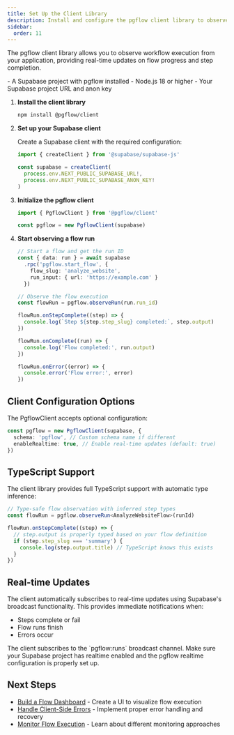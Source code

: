 ```yaml
---
title: Set Up the Client Library
description: Install and configure the pgflow client library to observe workflow execution in your application
sidebar:
  order: 11
---
```



The pgflow client library allows you to observe workflow execution from your application, providing real-time updates on flow progress and step completion.

<Aside type="caution" title="Prerequisites">
- A Supabase project with pgflow installed
- Node.js 18 or higher
- Your Supabase project URL and anon key
</Aside>

<Steps>

1. **Install the client library**

   ```bash frame="none"
   npm install @pgflow/client
   ```

2. **Set up your Supabase client**

   Create a Supabase client with the required configuration:

   ```typescript
   import { createClient } from '@supabase/supabase-js'

   const supabase = createClient(
     process.env.NEXT_PUBLIC_SUPABASE_URL!,
     process.env.NEXT_PUBLIC_SUPABASE_ANON_KEY!
   )
   ```

3. **Initialize the pgflow client**

   ```typescript
   import { PgflowClient } from '@pgflow/client'

   const pgflow = new PgflowClient(supabase)
   ```

4. **Start observing a flow run**

   ```typescript
   // Start a flow and get the run ID
   const { data: run } = await supabase
     .rpc('pgflow.start_flow', {
       flow_slug: 'analyze_website',
       run_input: { url: 'https://example.com' }
     })

   // Observe the flow execution
   const flowRun = pgflow.observeRun(run.run_id)

   flowRun.onStepComplete((step) => {
     console.log(`Step ${step.step_slug} completed:`, step.output)
   })

   flowRun.onComplete((run) => {
     console.log('Flow completed:', run.output)
   })

   flowRun.onError((error) => {
     console.error('Flow error:', error)
   })
   ```

</Steps>

## Client Configuration Options

The PgflowClient accepts optional configuration:

```typescript
const pgflow = new PgflowClient(supabase, {
  schema: 'pgflow', // Custom schema name if different
  enableRealtime: true, // Enable real-time updates (default: true)
})
```

## TypeScript Support

The client library provides full TypeScript support with automatic type inference:

```typescript
// Type-safe flow observation with inferred step types
const flowRun = pgflow.observeRun<AnalyzeWebsiteFlow>(runId)

flowRun.onStepComplete((step) => {
  // step.output is properly typed based on your flow definition
  if (step.step_slug === 'summary') {
    console.log(step.output.title) // TypeScript knows this exists
  }
})
```

## Real-time Updates

The client automatically subscribes to real-time updates using Supabase's broadcast functionality. This provides immediate notifications when:

- Steps complete or fail
- Flow runs finish
- Errors occur

<Aside type="note" title="Broadcast Channel">
The client subscribes to the `pgflow:runs` broadcast channel. Make sure your Supabase project has realtime enabled and the pgflow realtime configuration is properly set up.
</Aside>

## Next Steps

- [Build a Flow Dashboard](/how-to/build-flow-dashboard/) - Create a UI to visualize flow execution
- [Handle Client-Side Errors](/how-to/handle-client-errors/) - Implement proper error handling and recovery
- [Monitor Flow Execution](/how-to/monitor-flow-execution/) - Learn about different monitoring approaches